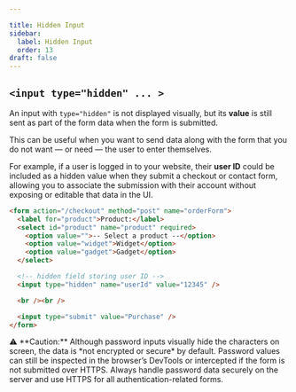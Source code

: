 ```yaml
---

title: Hidden Input
sidebar:
  label: Hidden Input
  order: 13
draft: false
---
```



## `<input type="hidden" ... >`

An input with `type="hidden"` is not displayed visually, but its **value** is still sent as part of the form data when the form is submitted.

This can be useful when you want to send data along with the form that you do not want — or need — the user to enter themselves.

For example, if a user is logged in to your website, their **user ID** could be included as a hidden value when they submit a checkout or contact form, allowing you to associate the submission with their account without exposing or editable that data in the UI.

```html
<form action="/checkout" method="post" name="orderForm">
  <label for="product">Product:</label>
  <select id="product" name="product" required>
    <option value="">-- Select a product --</option>
    <option value="widget">Widget</option>
    <option value="gadget">Gadget</option>
  </select>

  <!-- hidden field storing user ID -->
  <input type="hidden" name="userId" value="12345" />

  <br /><br />

  <input type="submit" value="Purchase" />
</form>
```

<CautionBox>
  ⚠️ **Caution:** Although password inputs visually hide the characters on
  screen, the data is *not encrypted or secure* by default. Password values can
  still be inspected in the browser’s DevTools or intercepted if the form is not
  submitted over HTTPS. Always handle password data securely on the server and
  use HTTPS for all authentication-related forms.
</CautionBox>
